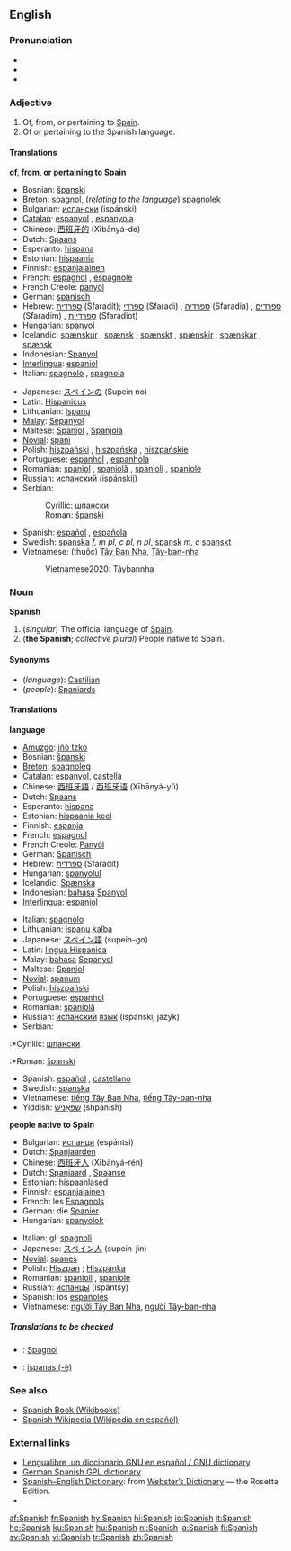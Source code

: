 {{interwiktionary|code=es}}
==English==
{{wikipedia}}
===Pronunciation===
*{{AHD|spă'nĭsh}}
*{{IPA|/ˈspænɪʃ/}}
*{{SAMPA|/"sp{nIS/}}

===Adjective===
{{en-adj|-}}

#Of, from, or pertaining to [[Spain]].
#Of or pertaining to the Spanish language.

====Translations====
'''of, from, or pertaining to Spain'''
{{top}}
*Bosnian: [[španski]] {{m}}
*[[Breton]]: [[spagnol]], (''relating to the language'') [[spagnolek]]
*Bulgarian: [[испански]] (ispánski) {{m}}
*[[Catalan]]: [[espanyol]] {{m}}, [[espanyola]] {{f}}
*Chinese: [[西班牙的]] (Xībānyá-de)
*Dutch: [[Spaans]]
*Esperanto: [[hispana]]
*Estonian: [[hispaania]]
*Finnish: [[espanjalainen]]
*French: [[espagnol]] {{m}}, [[espagnole]] {{f}}
*French Creole:  [[panyòl]]
*German: [[spanisch]]
*Hebrew: [[ספרדית]] (Sfaradít); [[ספרדי]] (Sfaradi) {{m}}, [[ספרדיה]] (Sfaradia) {{f}}, [[ספרדים]] (Sfaradim) {{m}} {{p}}, [[ספרדיות]] (Sfaradiot) {{f}} {{p}}
*Hungarian: [[spanyol]]
*Icelandic: [[spænskur]] {{m}}, [[spænsk]] {{f}}, [[spænskt]] {{n}}, [[spænskir]] {{m}} {{p}},  [[spænskar]] {{f}} {{p}}, [[spænsk]] {{n}} {{p}}
*Indonesian: [[Spanyol]]
*[[Interlingua]]: [[espaniol]]
*Italian: [[spagnolo]] {{m}}, [[spagnola]] {{f}}
{{mid}}
*Japanese: [[スペイン]][[の]] (Supein no)
*Latin: [[Hispanicus]]
*Lithuanian: [[ispanų]]
*[[Malay]]: [[Sepanyol]]
*Maltese: [[Spanjol]] {{m}}, [[Spanjola]] {{f}}
*[[Novial]]: [[spani]]
*Polish: [[hiszpański]] {{m}}, [[hiszpańska]] {{f}}, [[hiszpańskie]] {{n}}
*Portuguese: [[espanhol]] {{m}}, [[espanhola]] {{f}}
*Romanian: [[spaniol]] {{m}}, [[spaniolă]] {{f}}, [[spanioli]] {{m}} {{p}}, [[spaniole]] {{f}} {{p}}
*Russian: [[испанский]] (ispánskij)
*Serbian:
*:Cyrillic: [[шпански]] {{m}}
*:Roman: [[španski#Serbian|španski]] {{m}}
*Spanish: [[español]] {{m}}, [[española]] {{f}}
*Swedish: [[spanska]] ''f, m pl, c pl, n pl'', [[spansk]] ''m, c'' [[spanskt]] {{n}}
*Vietnamese: (thuộc) [[Tây Ban Nha]], [[Tây-ban-nha]]
*:Vietnamese2020: Tâybannha
{{bottom}}

===Noun===
'''Spanish'''

#(''singular'') The official language of [[Spain]].
#('''the Spanish'''; ''collective plural'') People native to Spain.

====Synonyms====
*(''language''): [[Castilian]]
*(''people''): [[Spaniard]]s

====Translations====
'''language'''
{{top}}
*[[Amuzgo]]: [[jñò tzko]]
*Bosnian: [[španski]] {{m}}
*[[Breton]]: [[spagnoleg]] {{m}}
*[[Catalan]]: [[espanyol]], [[castellà]]
*Chinese: [[西班牙語]] / [[西班牙语]] (Xībānyá-yǔ)
*Dutch: [[Spaans]] {{n}}
*Esperanto: [[hispana]]
*Estonian: [[hispaania keel]]
*Finnish: [[espanja]]
*French: [[espagnol]] {{m}}
*French Creole: [[Panyòl]]
*German: [[Spanisch]] {{n}}
*Hebrew: [[ספרדית]] (Sfaradít)
*Hungarian: [[spanyolul]]
*Icelandic: [[Spænska]]
*Indonesian: [[bahasa]] [[Spanyol]]
*[[Interlingua]]: [[espaniol]]
{{mid}}
*Italian: [[spagnolo]] {{m}}
*Lithuanian: [[ispanų kalba]]
*Japanese: [[スペイン語]] (supein-go)
*Latin: [[lingua Hispanica]]
*Malay: [[bahasa]] [[Sepanyol]]
*Maltese: [[Spanjol]]
*[[Novial]]: [[spanum]]
*Polish: [[hiszpański]]
*Portuguese: [[espanhol]]
*Romanian: [[spaniolă]] {{f}}
*Russian: [[испанский]] [[язык]] (ispánskij jazýk) {{m}}
*Serbian:
:*Cyrillic: [[шпански]] {{m}}
:*Roman: [[španski]] {{m}}
*Spanish: [[español]] {{m}}, [[castellano]] {{m}}
*Swedish: [[spanska]]
*Vietnamese: [[tiếng Tây Ban Nha]], [[tiếng Tây-ban-nha]]
*Yiddish: [[שפּאַניש]] (shpanish)
{{bottom}}

'''people native to Spain'''
{{top}}
*Bulgarian: [[испанци]] (espántsi) {{p}}
*Dutch: [[Spanjaarden]] {{p}}
*Chinese: [[西班牙人]] (Xībānyá-rén)
*Dutch: [[Spanjaard]] {{m}}, [[Spaanse]] {{f}}
*Estonian: [[hispaanlased]] {{p}}
*Finnish: [[espanjalainen]]
*French: les [[Espagnol]]s {{p}}
*German: die [[Spanier]] {{p}}
*Hungarian: [[spanyolok]] {{p}}
{{mid}}
*Italian: gli [[spagnolo|spagnoli]] {{p}}
*Japanese: [[スペイン人]] (supein-jin)
*[[Novial]]: [[spanes]]
*Polish: [[Hiszpan]] {{m}}; [[Hiszpanka]] {{f}}
*Romanian: [[spanioli]] {{p}}, [[spaniole]] {{f}} {{p}}
*Russian: [[испанец|испанцы]] (ispántsy) {{p}}
*Spanish: los [[español]]es {{p}}
*Vietnamese: [[người Tây Ban Nha]], [[người Tây-ban-nha]]
{{bottom}}

=====Translations to be checked=====
<!--Remove this section once all of the translations below have been moved into the tables above.-->
{{checktrans}}

*{{ttbc|Breton}}: [[Spagnol]] {{m}}
*{{ttbc|Lithuanian}}: [[ispanas (-ė)]]

===See also===
*[http://en.wikibooks.org/wiki/Spanish Spanish Book (Wikibooks)]
*[http://es.wikipedia.org/ Spanish Wikipedia (Wikipedia en español)]

===External links===
*[http://gnucvs.vlsm.org/wwwes/lengualibre/inicio.html Lengualibre, un diccionario GNU en español / GNU dictionary].
*[http://diccionario.escomposlinux.org German Spanish GPL dictionary]
*[http://www.websters-online-dictionary.org/definition/Spanish-english/ Spanish–English Dictionary]: from [http://www.websters-online-dictionary.org/ Webster’s Dictionary] — the Rosetta Edition.
*{{ethnologue|code=spa}}

[[af:Spanish]]
[[fr:Spanish]]
[[hy:Spanish]]
[[hi:Spanish]]
[[io:Spanish]]
[[it:Spanish]]
[[he:Spanish]]
[[ku:Spanish]]
[[hu:Spanish]]
[[nl:Spanish]]
[[ja:Spanish]]
[[fi:Spanish]]
[[sv:Spanish]]
[[vi:Spanish]]
[[tr:Spanish]]
[[zh:Spanish]]
